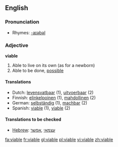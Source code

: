 ==English==

===Pronunciation===
*Rhymes: [[Rhymes:English:-aɪəbəl|-aɪəbəl]]

===Adjective===
'''viable'''
# Able to live on its own (as for a newborn)
# Able to be done, [[possible]]

====Translations====
*Dutch: [[levensvatbaar]] (1), [[uitvoerbaar]] (2)
*Finnish: [[elinkelpoinen]] (1), [[mahdollinen]] (2)
*German: [[selbständig]] (1), [[machbar]] (2)
*Spanish: [[viable]] (1), [[viable]] (2)

====Translations to be checked====
*[[Hebrew]]: [[עצמאי]] ,[[אפשר]]

[[fa:viable]]
[[fr:viable]]
[[gl:viable]]
[[pl:viable]]
[[vi:viable]]
[[zh:viable]]
